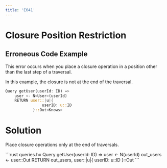```yaml
---
title: 'E641'
---
```


# Closure Position Restriction

## Erroneous Code Example

This error occurs when you place a closure operation in a position other than the last step of a traversal.

In this example, the closure is not at the end of the traversal.

<CodeGroup>

```rust queries.hx
Query getUser(userId: ID) =>
    user <- N<User>(userId)
    RETURN user::|u|{
                userID: u::ID
            }::Out<Knows>
```
</CodeGroup>

# Solution

Place closure operations only at the end of traversals.

<CodeGroup>
```rust queries.hx
Query getUser(userId: ID) =>
    user <- N<User>(userId)
    out_users <- user::Out<Knows>
    RETURN out_users, user::|u|{
                            userID: u::ID
                        }::Out<Knows>
```
</CodeGroup>
